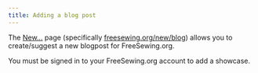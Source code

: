 ```yaml
---
title: Adding a blog post
---
```


The [New...](https://freesewing.org/new) page (specifically [freesewing.org/new/blog](https://freesewing.org/new/blog)) allows you to create/suggest a new blogpost for FreeSewing.org.

You must be signed in to your FreeSewing.org account to add a showcase.
